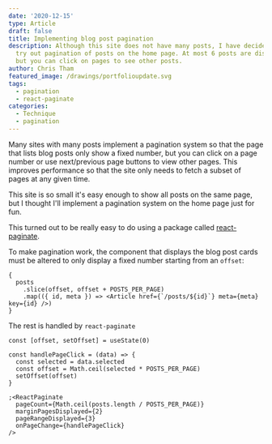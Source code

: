 ```yaml
---
date: '2020-12-15'
type: Article
draft: false
title: Implementing blog post pagination
description: Although this site does not have many posts, I have decided to
  try out pagination of posts on the home page. At most 6 posts are displayed
  but you can click on pages to see other posts.
author: Chris Tham
featured_image: /drawings/portfolioupdate.svg
tags:
  - pagination
  - react-paginate
categories:
  - Technique
  - pagination
---
```


Many sites with many posts implement a pagination system so that the page
that lists blog posts only show a fixed number, but you can click on a page
number or use next/previous page buttons to view other pages. This improves
performance so that the site only needs to fetch a subset of pages at any
given time.

This site is so small it's easy enough to show all posts on the same page,
but I thought I'll implement a pagination system on the home page just for
fun.

This turned out to be really easy to do using a package called
[react-paginate](https://github.com/AdeleD/react-paginate).

To make pagination work, the component that displays the blog post cards
must be altered to only display a fixed number starting from an `offset`:

```tsx
{
  posts
    .slice(offset, offset + POSTS_PER_PAGE)
    .map(({ id, meta }) => <Article href={`/posts/${id}`} meta={meta} key={id} />)
}
```

The rest is handled by `react-paginate`

```tsx
const [offset, setOffset] = useState(0)

const handlePageClick = (data) => {
  const selected = data.selected
  const offset = Math.ceil(selected * POSTS_PER_PAGE)
  setOffset(offset)
}

;<ReactPaginate
  pageCount={Math.ceil(posts.length / POSTS_PER_PAGE)}
  marginPagesDisplayed={2}
  pageRangeDisplayed={3}
  onPageChange={handlePageClick}
/>
```
